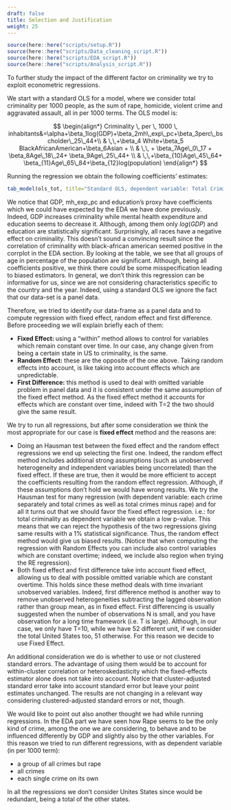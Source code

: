 ```yaml
---
draft: false
title: Selection and Justification
weight: 25
---
```

```r
source(here::here("scripts/setup.R"))
source(here::here("scripts/Data_cleaning_script.R"))
source(here::here("scripts/EDA_script.R"))
source(here::here("scripts/Analysis_script.R"))
```


To further study the impact of the different factor on criminality we try to exploit econometric regressions.

We start with a standard OLS for a model, where we consider total criminality per 1000 people, as the sum of rape, homicide, violent crime and aggravated assault, all in per 1000 terms.
The OLS model is:

$$
\begin{align*}
Criminality \, per \, 1000 \, inhabitants&=\alpha+\beta_1log(GDP)+\beta_2mh\_exp\_pc+\beta_3perc\_bscholder\_25\_44+\\ & \,\,+\beta_4 White+\beta_5 BlackAfricanAmerican+\beta_6Asian + \\
& \,\, + \beta_7Age\_0\_17 + \beta_8Age\_18\_24+ \beta_9Age\_25\_44+ \\ & \,\,+\beta_{10}Age\_45\_64+ \beta_{11}Age\_65\_84+\beta_{12}log(population)
\end{align*}
$$

Running the regression we obtain the following coefficients' estimates:

```r
tab_model(ols_tot, title="Standard OLS, dependent variable: Total Criminality per 1000 inhabitants")
```

We notice that GDP, mh_exp_pc and education's proxy have coefficients which we could have expected by the EDA we have done previously. Indeed, GDP increases criminality while mental health expenditure and education seems to decrease it. 
Although, among them only $log(GDP)$ and education are statistically significant.
Surprisingly, all races have a negative effect on criminality. This doesn't sound a convincing result since the correlation of criminality with black-african american seemed positive in the corrplot in the EDA section. 
By looking at the table, we see that all groups of age in percentage of the population are significant. Although, being all coefficients positive, we think there could be some misspecification leading to biased estimators.
In general, we don't think this regression can be informative for us, since we are not considering characteristics specific to the country and the year. Indeed, using a standard OLS we ignore the fact that our data-set is a panel data.

Therefore, we tried to identify our data-frame as a panel data and to compute regression with fixed effect, random effect and first difference. 
Before proceeding we will explain briefly each of them:

* <b>Fixed Effect: </b> using a "within" method allows to control for variables which remain constant over time. In our case, any change given from being a certain state in US to criminality, is the same.
* <b>Random Effect:</b> these are the opposite of the one above. Taking random effects into account, is like taking into account effects which are unpredictable.
* <b>First Difference:</b> this method is used to deal with omitted variable problem in panel data and it is consistent under the same assumption of the fixed effect method. As the fixed effect method it accounts for effects which are constant over time, indeed with T=2 the two should give the same result.

We try to run all regressions, but after some consideration we think the most appropriate for our case is <b>fixed effect</b> method and the reasons are:

* Doing an Hausman test between the fixed effect and the random effect regressions we end up selecting the first one. Indeed, the random effect method includes additional strong assumptions (such as unobserved heterogeneity and independent variables being uncorrelated) than the fixed effect. If these are true, then it would be more efficient to accept the coefficients resulting from the random effect regression. Although, if these assumptions don't hold we would have wrong results. 
We try the Hausman test for many regression (with dependent variable: each crime separately and total crimes as well as total crimes minus rape) and for all it turns out that we should favor the fixed effect regression.
i.e.: for total criminality as dependent variable we obtain a low p-value. This means that we can reject the hypothesis of the two regressions giving same results with a 1% statistical significance. Thus, the random effect method would give us biased results.
(Notice that when computing the regression with Random Effects you can include also control variables which are constant overtime; indeed, we include also region when trying the RE regression).
* Both fixed effect and first difference take into account fixed effect, allowing us to deal with possible omitted variable which are constant overtime. This holds since these method deals with time invariant unobserved variables. Indeed, first difference method is another way to remove unobserved heterogeneities subtracting the lagged observation rather than group mean, as in fixed effect.
First differencing is usually suggested when the number of observations N is small, and you have observation for a long time framework (i.e. T is large).
Although, in our case, we only have T=10, while we have 52 different unit, if we consider the total United States too, 51 otherwise. For this reason we decide to use Fixed Effect.

An additional consideration we do is whether to use or not clustered standard errors. 
The advantage of using them would be to account for within-cluster correlation or heteroskedasticity which the fixed-effects estimator alone does not take into account. Notice that cluster-adjusted standard error take into account standard error but leave your point estimates unchanged. 
The results are not changing in a relevant way considering clustered-adjusted standard errors or not, though.

We would like to point out also another thought we had while running regressions. 
In the EDA part we have seen how Rape seems to be the only kind of crime, among the one we are considering, to behave and to be influenced differently by GDP and slightly also by the other variables. 
For this reason we tried to run different regressions, with as dependent variable (in per 1000 term):

* a group of all crimes but rape 
* all crimes
* each single crime on its own

In all the regressions we don't consider Unites States since would be redundant, being a total of the other states.
